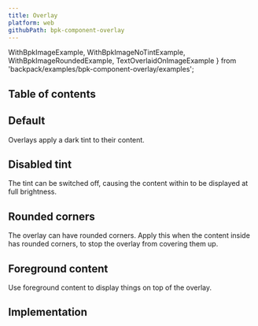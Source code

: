 ```yaml
---
title: Overlay
platform: web
githubPath: bpk-component-overlay
---
```




  WithBpkImageExample,
  WithBpkImageNoTintExample,
  WithBpkImageRoundedExample,
  TextOverlaidOnImageExample
} from 'backpack/examples/bpk-component-overlay/examples';

## Table of contents

## Default

Overlays apply a dark tint to their content.

<PresentationBlock>
  <WithBpkImageExample />
</PresentationBlock>

## Disabled tint

The tint can be switched off, causing the content within to be displayed at full brightness.

<PresentationBlock>
  <WithBpkImageNoTintExample />
</PresentationBlock>

## Rounded corners

The overlay can have rounded corners. Apply this when the content inside has rounded corners, to stop the overlay from covering them up.

<PresentationBlock>
  <WithBpkImageRoundedExample />
</PresentationBlock>

## Foreground content

Use foreground content to display things on top of the overlay.

<PresentationBlock>
  <TextOverlaidOnImageExample />
</PresentationBlock>

## Implementation

<Readme />
